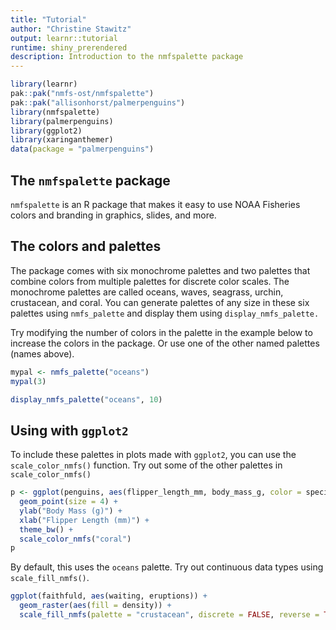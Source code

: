 ```yaml
---
title: "Tutorial"
author: "Christine Stawitz"
output: learnr::tutorial
runtime: shiny_prerendered
description: Introduction to the nmfspalette package
---
```


```r
library(learnr)
pak::pak("nmfs-ost/nmfspalette")
pak::pak("allisonhorst/palmerpenguins")
library(nmfspalette)
library(palmerpenguins)
library(ggplot2)
library(xaringanthemer)
data(package = "palmerpenguins")
```

## The `nmfspalette` package

`nmfspalette` is an R package that makes it easy to use NOAA Fisheries colors and branding in graphics, slides, and more. 

## The colors and palettes

The package comes with six monochrome palettes and two palettes that combine colors from multiple palettes for discrete color scales. The monochrome palettes are called oceans, waves, seagrass, urchin, crustacean, and coral. You can generate palettes of any size in these six palettes using `nmfs_palette` and display them using `display_nmfs_palette.` 

Try modifying the number of colors in the palette in the example below to increase the colors in the package. Or use one of the other named palettes (names above).

```r
mypal <- nmfs_palette("oceans")
mypal(3)

display_nmfs_palette("oceans", 10)
```


## Using with `ggplot2`

To include these palettes in plots made with `ggplot2`, you can use the `scale_color_nmfs()` function. Try out some of the other palettes in `scale_color_nmfs()`

```r
p <- ggplot(penguins, aes(flipper_length_mm, body_mass_g, color = species)) +
  geom_point(size = 4) +
  ylab("Body Mass (g)") +
  xlab("Flipper Length (mm)") +
  theme_bw() +
  scale_color_nmfs("coral")
p
```

By default, this uses the `oceans` palette. Try out continuous data types using `scale_fill_nmfs()`.

```r
ggplot(faithfuld, aes(waiting, eruptions)) +
  geom_raster(aes(fill = density)) +
  scale_fill_nmfs(palette = "crustacean", discrete = FALSE, reverse = TRUE)
```


